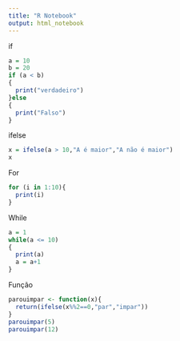 ```yaml
---
title: "R Notebook"
output: html_notebook
---
```


if
```r
a = 10
b = 20
if (a < b)
{
  print("verdadeiro")
}else
{
  print("Falso")
}
```
ifelse
```r
x = ifelse(a > 10,"A é maior","A não é maior")
x
```
For
```r
for (i in 1:10){
  print(i)
} 
```
While
```r
a = 1
while(a <= 10)
{
  print(a)
  a = a+1
}
```
Função
```r
parouimpar <- function(x){
  return(ifelse(x%%2==0,"par","impar"))
}
parouimpar(5)
parouimpar(12)
```


